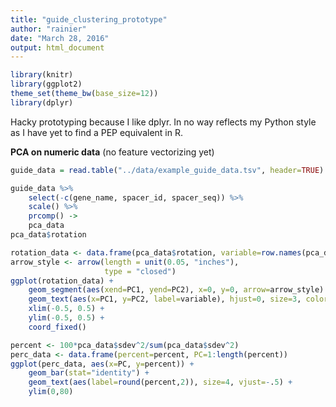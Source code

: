 ```yaml
---
title: "guide_clustering_prototype"
author: "rainier"
date: "March 28, 2016"
output: html_document
---
```


```r
library(knitr)
library(ggplot2)
theme_set(theme_bw(base_size=12))
library(dplyr)
```

Hacky prototyping because I like dplyr.
In no way reflects my Python style as I have yet to find a PEP equivalent in R.

**PCA on numeric data** (no feature vectorizing yet)  
```r

guide_data = read.table("../data/example_guide_data.tsv", header=TRUE)

guide_data %>%
    select(-c(gene_name, spacer_id, spacer_seq)) %>%
    scale() %>%
    prcomp() ->
    pca_data
pca_data$rotation

rotation_data <- data.frame(pca_data$rotation, variable=row.names(pca_data$rotation))
arrow_style <- arrow(length = unit(0.05, "inches"),
                     type = "closed")
ggplot(rotation_data) + 
    geom_segment(aes(xend=PC1, yend=PC2), x=0, y=0, arrow=arrow_style) +
    geom_text(aes(x=PC1, y=PC2, label=variable), hjust=0, size=3, color='red') +
    xlim(-0.5, 0.5) +
    ylim(-0.5, 0.5) +
    coord_fixed()

percent <- 100*pca_data$sdev^2/sum(pca_data$sdev^2)
perc_data <- data.frame(percent=percent, PC=1:length(percent))
ggplot(perc_data, aes(x=PC, y=percent)) +
    geom_bar(stat="identity") +
    geom_text(aes(label=round(percent,2)), size=4, vjust=-.5) +
    ylim(0,80)

```

